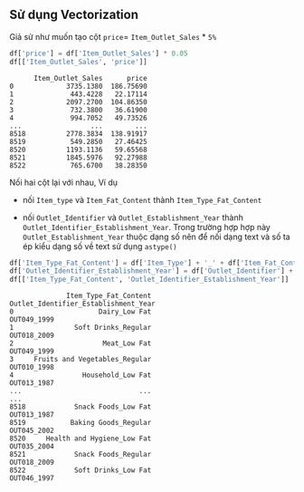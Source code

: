 ## Sử dụng Vectorization

Giả sử như muốn tạo cột `price`= `Item_Outlet_Sales` * `5%`
```python
df['price'] = df['Item_Outlet_Sales'] * 0.05
df[['Item_Outlet_Sales', 'price']]
```

```.python_output
      Item_Outlet_Sales      price
0             3735.1380  186.75690
1              443.4228   22.17114
2             2097.2700  104.86350
3              732.3800   36.61900
4              994.7052   49.73526
...                 ...        ...
8518          2778.3834  138.91917
8519           549.2850   27.46425
8520          1193.1136   59.65568
8521          1845.5976   92.27988
8522           765.6700   38.28350
```
Nối hai cột lại với nhau, Ví dụ 

- nối `Item_type` và `Item_Fat_Content` thành `Item_Type_Fat_Content`

- nối `Outlet_Identifier` và `Outlet_Establishment_Year` thành `Outlet_Identifier_Establishment_Year`. Trong trường hợp hợp này `Outlet_Establishment_Year` thuộc dạng số nên để nối dạng text và số ta ép kiểu dạng số về text sử dụng `astype()`

```python
df['Item_Type_Fat_Content'] = df['Item_Type'] + '_' + df['Item_Fat_Content']
df['Outlet_Identifier_Establishment_Year'] = df['Outlet_Identifier'] + '_' +df['Outlet_Establishment_Year'].astype('str')
df[['Item_Type_Fat_Content', 'Outlet_Identifier_Establishment_Year']]
```

```.python_output
              Item_Type_Fat_Content Outlet_Identifier_Establishment_Year
0                     Dairy_Low Fat                          OUT049_1999
1               Soft Drinks_Regular                          OUT018_2009
2                      Meat_Low Fat                          OUT049_1999
3     Fruits and Vegetables_Regular                          OUT010_1998
4                 Household_Low Fat                          OUT013_1987
...                             ...                                  ...
8518            Snack Foods_Low Fat                          OUT013_1987
8519           Baking Goods_Regular                          OUT045_2002
8520     Health and Hygiene_Low Fat                          OUT035_2004
8521            Snack Foods_Regular                          OUT018_2009
8522            Soft Drinks_Low Fat                          OUT046_1997
```